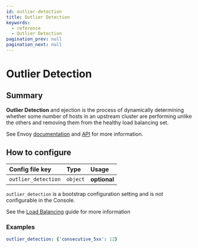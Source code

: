 ```yaml
---
id: outlier-detection
title: Outlier Detection
keywords:
  - reference
  - Outlier Detection
pagination_prev: null
pagination_next: null
---
```



# Outlier Detection

## Summary

**Outlier Detection** and ejection is the process of dynamically determining whether some number of hosts in an upstream cluster are performing unlike the others and removing them from the healthy load balancing set.

See Envoy [documentation](https://www.envoyproxy.io/docs/envoy/latest/intro/arch_overview/upstream/outlier#arch-overview-outlier-detection) and [API](https://www.envoyproxy.io/docs/envoy/latest/api-v3/config/cluster/v3/outlier_detection.proto#envoy-v3-api-msg-config-cluster-v3-outlierdetection) for more information.

## How to configure

<Tabs>
<TabItem value="Core" label="Core">

| **Config file key** | **Type** | **Usage**    |
| :------------------ | :------- | :----------- |
| `outlier_detection` | `object` | **optional** |

</TabItem>
<TabItem value="Enterprise" label="Enterprise">

`outlier_detection` is a bootstrap configuration setting and is not configurable in the Console.

</TabItem>
<TabItem value="Kubernetes" label="Kubernetes">

See the [Load Balancing](/docs/capabilities/load-balancing#passive-health-checks) guide for more information

</TabItem>
</Tabs>

### Examples

```yaml
outlier_detection: {'consecutive_5xx': 12}
```
